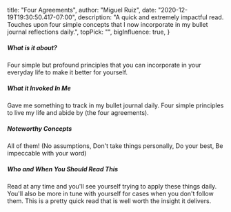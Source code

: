 
  title: "Four Agreements",
  author: "Miguel Ruiz",
  date: "2020-12-19T19:30:50.417-07:00",
  description: "A quick and extremely impactful read. Touches upon four simple concepts that I now incorporate in my bullet journal reflections daily.",
  topPick: "",
  bigInfluence: true,
}


##### **What is it about?**


Four simple but profound principles that you can incorporate in your everyday life to make it better for yourself.

##### **What it Invoked In Me**

Gave me something to track in my bullet journal daily. Four simple principles to live my life and abide by (the four agreements).

##### **Noteworthy Concepts**

All of them! (No assumptions, Don't take things personally, Do your best, Be impeccable with your word)

##### **Who and When You Should Read This**

Read at any time and you'll see yourself trying to apply these things daily. You'll also be more in tune with yourself for cases when you don't follow them. This is a pretty quick read that is well worth the insight it delivers.
